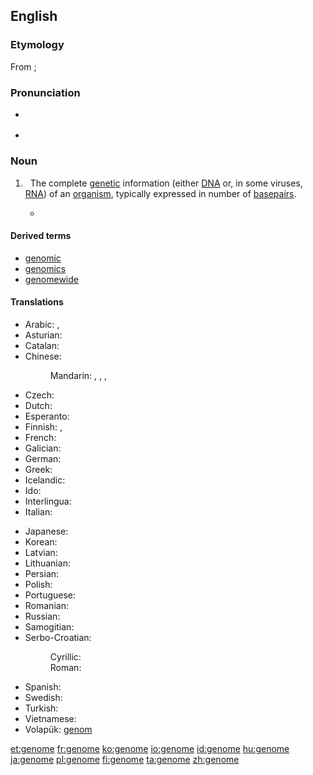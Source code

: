 ==English==

===Etymology===
From {{etyl|de|en}} {{term|Genom|lang=de}}; {{suffix|gene|ome}}

===Pronunciation===
* {{a|UK}} {{IPA|/ˈdʒiː.nəʊm/}}
* {{a|US}} {{IPA|/ˈdʒiː.noʊm/|/dʒɨˈnoʊm/}}

===Noun===
{{wikipedia}}
{{en-noun}}

# {{genetics}}&nbsp; The complete [[genetic]] information (either [[DNA]] or, in some viruses, [[RNA]]) of an [[organism]], typically expressed in number of [[basepair]]s.
#*{{quote-magazine|year=2012|month=March-April
|author=[[w:Terry Sejnowski|Terrence J. Sejnowski]]
|title=Well-connected Brains
|volume=100|issue=2|page=171
|magazine={{w|American Scientist}}
|url=http://www.americanscientist.org/bookshelf/pub/well-connected-brains
|passage=Creating a complete map of the human connectome would therefore be a monumental milestone but not the end of the journey to understanding how our brains work. The achievement will transform neuroscience and serve as the starting point for asking questions we could not otherwise have answered, just as having the human '''genome''' has made it possible to ask new questions about cellular and molecular systems.}}

====Derived terms====
* [[genomic]]
* [[genomics]]
* [[genomewide]]

====Translations====
{{trans-top|complete genetic information of an organism}}
* Arabic: {{t-|ar|مجين|m|tr=majīn|sc=Arab}}, {{t-|ar|جينوم|m|tr=jinūm|sc=Arab}}
* Asturian: {{t-|ast|xenoma|m}}
* Catalan: {{t-|ca|genoma|m}}
* Chinese:
*: Mandarin: {{t|cmn|基因組|sc=Hani}}, {{t|cmn|基因组|tr=jīyīnzǔ|sc=Hani}}, {{t|cmn|基因體|sc=Hani}}, {{t|cmn|基因体|tr=jīyīntǐ|sc=Hani}}
* Czech: {{t+|cs|genom|m}}
* Dutch: {{t+|nl|genoom|n}}
* Esperanto: {{t-|eo|genaro}}
* Finnish: {{t+|fi|genomi}}, {{t+|fi|perimä}}
* French: {{t+|fr|génome|m}}
* Galician: {{t-|gl|xenoma|m}}
* German: {{t+|de|Genom|n}}
* Greek: {{t+|el|γονιδίωμα|n|tr=gonidíoma|sc=Grek}}
* Icelandic: {{t+|is|erfðamengi|m}}
* Ido: {{t+|io|genomo}}
* Interlingua: {{t-|ia|genoma}}
* Italian: {{t-|it|genoma|m}}
{{trans-mid}}
* Japanese: {{t-|ja|ゲノム|tr=genomu}}
* Korean: {{t-|ko|게놈|tr=genom|sc=Hang}}
* Latvian: {{t-|lv|genoms|m}}
* Lithuanian: {{t-|lt|genomas|m}}
* Persian: {{t-|fa|ژنوم|tr=ženom, ženum|sc=fa-Arab}}
* Polish: {{t+|pl|genom|m}}
* Portuguese: {{t+|pt|genoma|m}}
* Romanian: {{t-|ro|genom|n}}
* Russian: {{t+|ru|геном|m|tr=genóm}}
* Samogitian: {{tø|sgs|genuoms|m}}
* Serbo-Croatian:
*: Cyrillic: {{t-|sh|геном|m|alt=гѐно̄м|sc=Cyrl}}
*: Roman: {{t-|sh|genom|m|alt=gènōm}}
* Spanish: {{t+|es|genoma|m}}
* Swedish: {{t+|sv|genom|n}}
* Turkish: {{t+|tr|genom}}
* Vietnamese: {{t-|vi|bộ gen}}
* Volapük: [[genom]]
{{trans-bottom}}

[[et:genome]]
[[fr:genome]]
[[ko:genome]]
[[io:genome]]
[[id:genome]]
[[hu:genome]]
[[ja:genome]]
[[pl:genome]]
[[fi:genome]]
[[ta:genome]]
[[zh:genome]]